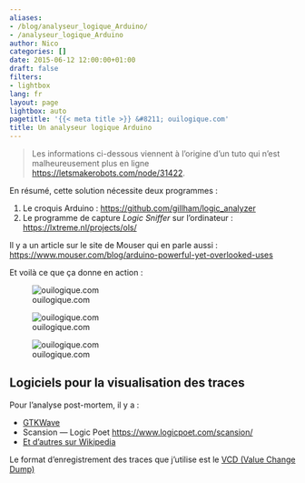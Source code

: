 ```yaml
---
aliases:
- /blog/analyseur_logique_Arduino/
- /analyseur_logique_Arduino
author: Nico
categories: []
date: 2015-06-12 12:00:00+01:00
draft: false
filters:
- lightbox
lang: fr
layout: page
lightbox: auto
pagetitle: '{{< meta title >}} &#8211; ouilogique.com'
title: Un analyseur logique Arduino
---
```


> Les informations ci-dessous viennent à l’origine d’un tuto qui n’est malheureusement plus en ligne <https://letsmakerobots.com/node/31422>{rel="nofollow"}.

En résumé, cette solution nécessite deux programmes :

1. Le croquis Arduino : <https://github.com/gillham/logic_analyzer>
2. Le programme de capture _Logic Sniffer_ sur l’ordinateur : <https://lxtreme.nl/projects/ols/>

Il y a un article sur le site de Mouser qui en parle aussi : <https://www.mouser.com/blog/arduino-powerful-yet-overlooked-uses>

Et voilà ce que ça donne en action :

![ouilogique.com][img_1]

[img_1]: ./images/2015-04-22_analyseur_logique.png

![ouilogique.com][img_2]

[img_2]: ./images/2015-04-22_RF433_proto_1.jpg

![ouilogique.com][img_3]

[img_3]: ./images/2015-04-22_RF433_proto_2.jpg

## Logiciels pour la visualisation des traces

Pour l’analyse post-mortem, il y a :

-   [GTKWave](https://gtkwave.sourceforge.net/)
-   Scansion — Logic Poet <https://www.logicpoet.com/scansion/>{rel="nofollow"}
-   [Et d’autres sur Wikipedia](https://en.wikipedia.org/wiki/Waveform_viewer)

Le format d’enregistrement des traces que j’utilise est le [VCD (Value Change Dump)](https://en.wikipedia.org/wiki/Value_change_dump)
